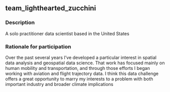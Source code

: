 ## team_lighthearted_zucchini

### Description
A solo practitioner data scientist based in the United States

### Rationale for participation
Over the past several years I've developed a particular interest in spatial data analysis and geospatial data science. That work has focused mainly on human mobility and transportation, and through those efforts I began working with aviation and flight trajectory data. I think this data challenge offers a great opportunity to marry my interests to a problem with both important industry and broader climate implications

